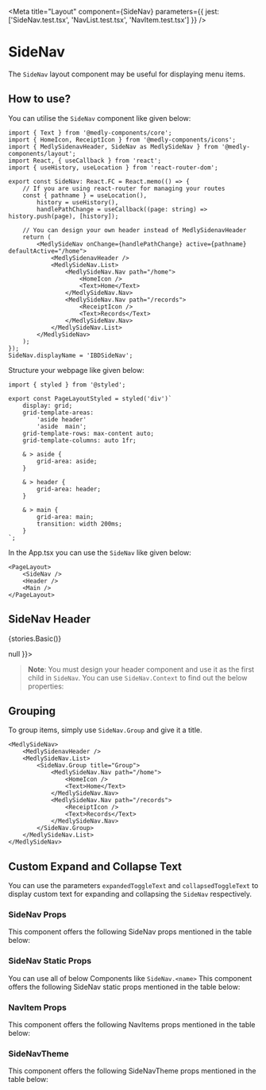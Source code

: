 
<Meta title="Layout" component={SideNav} parameters={{ jest: ['SideNav.test.tsx', 'NavList.test.tsx', 'NavItem.test.tsx'] }} />

# SideNav

The `SideNav` layout component may be useful for displaying menu items.

## How to use?

You can utilise the `SideNav` component like given below:

```tsx
import { Text } from '@medly-components/core';
import { HomeIcon, ReceiptIcon } from '@medly-components/icons';
import { MedlySidenavHeader, SideNav as MedlySideNav } from '@medly-components/layout';
import React, { useCallback } from 'react';
import { useHistory, useLocation } from 'react-router-dom';

export const SideNav: React.FC = React.memo(() => {
    // If you are using react-router for managing your routes
    const { pathname } = useLocation(),
        history = useHistory(),
        handlePathChange = useCallback((page: string) => history.push(page), [history]);

    // You can design your own header instead of MedlySidenavHeader
    return (
        <MedlySideNav onChange={handlePathChange} active={pathname} defaultActive="/home">
            <MedlySidenavHeader />
            <MedlySideNav.List>
                <MedlySideNav.Nav path="/home">
                    <HomeIcon />
                    <Text>Home</Text>
                </MedlySideNav.Nav>
                <MedlySideNav.Nav path="/records">
                    <ReceiptIcon />
                    <Text>Records</Text>
                </MedlySideNav.Nav>
            </MedlySideNav.List>
        </MedlySideNav>
    );
});
SideNav.displayName = 'IBDSideNav';
```

Structure your webpage like given below:

```tsx
import { styled } from '@styled';

export const PageLayoutStyled = styled('div')`
    display: grid;
    grid-template-areas:
        'aside header'
        'aside  main';
    grid-template-rows: max-content auto;
    grid-template-columns: auto 1fr;

    & > aside {
        grid-area: aside;
    }

    & > header {
        grid-area: header;
    }

    & > main {
        grid-area: main;
        transition: width 200ms;
    }
`;
```

In the App.tsx you can use the `SideNav` like given below:

```tsx
<PageLayout>
    <SideNav />
    <Header />
    <Main />
</PageLayout>
```

## SideNav Header

<Story name="SideNav">{stories.Basic()}</Story>


<Preview>
    <SideNavContext.Provider value={{ activeItem: 'dummy', isHovered: true, isExpanded: true, activeItemChangeHandler: () => null }}>
        <MedlySidenavHeader />
    </SideNavContext.Provider>
</Preview>

>**Note**: You must design your header component and use it as the first child in `SideNav`. You can use `SideNav.Context` to find out the below properties:

<Props of={stories.SidenavContextTheme} />

## Grouping

To group items, simply use `SideNav.Group` and give it a title.

```tsx
<MedlySideNav>
    <MedlySidenavHeader />
    <MedlySideNav.List>
        <SideNav.Group title="Group">
            <MedlySideNav.Nav path="/home">
                <HomeIcon />
                <Text>Home</Text>
            </MedlySideNav.Nav>
            <MedlySideNav.Nav path="/records">
                <ReceiptIcon />
                <Text>Records</Text>
            </MedlySideNav.Nav>
        </SideNav.Group>
    </MedlySideNav.List>
</MedlySideNav>
```

## Custom Expand and Collapse Text

You can use the parameters `expandedToggleText` and `collapsedToggleText` to display custom text for expanding and collapsing the `SideNav` respectively.

### SideNav Props

This component offers the following SideNav props mentioned in the table below:

<Props of={SideNav} />

### SideNav Static Props

You can use all of below Components like `SideNav.<name>`
This component offers the following SideNav static props mentioned in the table below:

<Props of={stories.StaticProps} />

### NavItem Props

This component offers the following NavItems props mentioned in the table below:

<Props of={NavItem} />

### SideNavTheme

This component offers the following SideNavTheme props mentioned in the table below:

<Props of={stories.Theme} />
